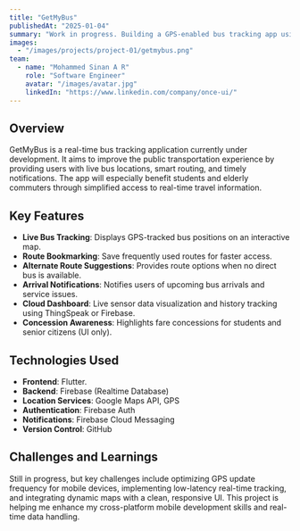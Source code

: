 ```yaml
---
title: "GetMyBus"
publishedAt: "2025-01-04"
summary: "Work in progress. Building a GPS-enabled bus tracking app using Flutter and Firebase. GetMyBus allows users to view live bus locations, receive real-time arrival alerts, and get intelligent route suggestions with student and senior concessions. Designed to simplify daily commuting through smart public transport integration."
images:
  - "/images/projects/project-01/getmybus.png"
team:
  - name: "Mohammed Sinan A R"
    role: "Software Engineer"
    avatar: "/images/avatar.jpg"
    linkedIn: "https://www.linkedin.com/company/once-ui/"
---
```


## Overview

GetMyBus is a real-time bus tracking application currently under development. It aims to improve the public transportation experience by providing users with live bus locations, smart routing, and timely notifications. The app will especially benefit students and elderly commuters through simplified access to real-time travel information.

## Key Features

- **Live Bus Tracking**: Displays GPS-tracked bus positions on an interactive map.
- **Route Bookmarking**:  Save frequently used routes for faster access.
- **Alternate Route Suggestions**: Provides route options when no direct bus is available.
- **Arrival Notifications**: Notifies users of upcoming bus arrivals and service issues.
- **Cloud Dashboard**: Live sensor data visualization and history tracking using ThingSpeak or Firebase.
- **Concession Awareness**: Highlights fare concessions for students and senior citizens (UI only).

## Technologies Used

- **Frontend**: Flutter.
- **Backend**: Firebase (Realtime Database)
- **Location Services**: Google Maps API, GPS
- **Authentication**: Firebase Auth
- **Notifications**: Firebase Cloud Messaging
- **Version Control**: GitHub

## Challenges and Learnings

Still in progress, but key challenges include optimizing GPS update frequency for mobile devices, implementing low-latency real-time tracking, and integrating dynamic maps with a clean, responsive UI. This project is helping me enhance my cross-platform mobile development skills and real-time data handling.